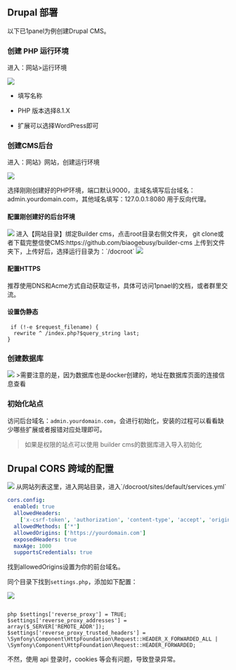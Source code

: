 
<Meta title="部署/Drupal 部署" id="drupal-depoly" />

## Drupal 部署

以下已1panel为例创建Drupal CMS。

### 创建 PHP 运行环境

进入：网站>运行环境

<img src="/assets/storybook/assets/create-php-docker.png" />

- 填写名称

- PHP 版本选择8.1.X

- 扩展可以选择WordPress即可

### 创建CMS后台

进入：网站》网站，创建运行环境

<img src="/assets/storybook/assets/create-cms.png" />

选择刚刚创建好的PHP环境，端口默认9000，主域名填写后台域名：admin.yourdomain.com，其他域名填写：127.0.0.1:8080 用于反向代理。

#### 配置刚创建好的后台环境

<img src="/assets/storybook/assets/cms-domain.png" />
进入【网站目录】绑定Builder cms，点击root目录右侧文件夹， git
clone或者下载完整信使CMS:https://github.com/biaogebusy/builder-cms
上传到文件夹下，上传好后，选择运行目录为：`/docroot`
<img src="/assets/storybook/assets/cms-docroot.png" />

#### 配置HTTPS

推荐使用DNS和Acme方式自动获取证书，具体可访问1pnael的文档，或者群里交流。

#### 设置伪静态

```
 if (!-e $request_filename) {
  rewrite ^ /index.php?$query_string last;
}
```

### 创建数据库

<img src="/assets/storybook/assets/create-mysql.png" />
>需要注意的是，因为数据库也是docker创建的，地址在数据库页面的连接信息查看

### 初始化站点

访问后台域名：`admin.yourdomain.com`，会进行初始化，安装的过程可以看看缺少哪些扩展或者报错对应处理即可。

> 如果是权限的站点可以使用 builder cms的数据库进入导入初始化

## Drupal CORS 跨域的配置

<img src="/assets/storybook/assets/change-cms-config.png" />
从网站列表这里，进入网站目录，进入`/docroot/sites/default/services.yml`

```yml
cors.config:
  enabled: true
  allowedHeaders:
    ['x-csrf-token', 'authorization', 'content-type', 'accept', 'origin', 'x-requested-with']
  allowedMethods: ['*']
  allowedOrigins: ['https://yourdomain.com']
  exposedHeaders: true
  maxAge: 1000
  supportsCredentials: true
```

找到allowedOrigins设置为你的前台域名。

同个目录下找到`settings.php`，添加如下配置：

<img src="/assets/storybook/assets/cms-reverse-proxy.png" />

```

php $settings['reverse_proxy'] = TRUE; $settings['reverse_proxy_addresses'] =
array($_SERVER['REMOTE_ADDR']); $settings['reverse_proxy_trusted_headers'] =
\Symfony\Component\HttpFoundation\Request::HEADER_X_FORWARDED_ALL |
\Symfony\Component\HttpFoundation\Request::HEADER_FORWARDED;

```

不然，使用 api 登录时，cookies 等会有问题，导致登录异常。

